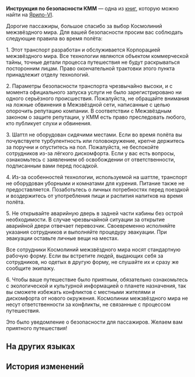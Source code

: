 {{Книга Инфобокс
|id           = 259
|Название     = Инструкция по безопасности КММ
|Изображение  = Item Jarilo-VI Readable 2.png
|Мир          = Ярило-VI
|Томов        = 1
|Автор        = <!--нужно добавить-->
|Описание     = Указания по технике безопасности Корпорации межзвёздного мира для шаттлов. Содержат множество строгих правил.
|Том1         = {{tx}}
|Источник1    = {{tx|Отсутствует источник}}
|Персонажи    = 
|Фракции      = 
}}
'''Инструкция по безопасности КММ''' — одна из [[Книги|книг]], которую можно найти на [[Ярило-VI]].
<!--
==Получение==
<gallery>
Книга НАЗВАНИЕ.png|НАЗВАНИЕ
Локация НАЗВАНИЕ.png|Расположение на карте. Ближайший пространственный якорь «[[НАЗВАНИЕ]]»
</gallery>
-->
{{Размер|+2|<div align="center">Уведомление о безопасности для пассажиров</div>}}

Дорогие пассажиры, большое спасибо за выбор Космолиний межзвёздного мира. Для вашей безопасности просим вас соблюдать следующие правила во время полёта:

1. Этот транспорт разработан и обслуживается Корпорацией межзвёздного мира. Все технологии являются объектом коммерческой тайны, точные детали процесса путешествия не будут раскрываться посторонним лицам. Право окончательной трактовки этого пункта принадлежит отделу технологий.

2. Параметры безопасности транспорта чрезвычайно высоки, и с момента официального запуска услуги не было зарегистрировано ни одного серьёзного происшествия. Пожалуйста, не обращайте внимания на ложные обвинения в Межзвёздной сети, написанные с целью опорочить репутацию компании. В соответствии с Межзвёздным законом о защите репутации, у КММ есть право преследовать любого, кто публикует слухи и обвинения.

3. Шаттл не оборудован сидячими местами. Если во время полёта вы почувствуете турбулентность или головокружение, крепче держитесь за поручни и опуститесь на пол. Пожалуйста, не беспокойте сотрудников из-за лёгкого дискомфорта. Если у вас есть вопросы, ознакомьтесь с заявлением об освобождении от ответственности, подписанным вами перед посадкой.

4. Из-за особенностей технологии, используемой на шаттле, транспорт не оборудован уборными и комнатами для курения. Питание также не предоставляется. Позаботьтесь о личных потребностях перед поездкой и воздержитесь от употребления пищи и распития напитков на время полёта.

5. Не открывайте аварийную дверь в задней части кабины без острой необходимости. В случае чрезвычайной ситуации за открытие аварийной двери отвечает перевозчик. Своевременно исполняйте указания сотрудников и выполняйте процедуру эвакуации. При эвакуации оставьте личные вещи на местах.

Все сотрудники Космолиний межзвёздного мира носят стандартную рабочую форму. Если вы встретите людей, выдающих себя за сотрудников, но одетых в другую форму, не слушайте их и сразу же сообщите экипажу.

6. Чтобы ваше путешествие было приятным, обязательно ознакомьтесь с экологической и культурной информацией о планете назначения, так вы сможете избежать конфликтов с местными жителями и дискомфорта от нового окружения. Космолинии межзвёздного мира не несут ответственности за конфликты, не связанные с процессом путешествия.

Это было уведомление о безопасности для пассажиров. Желаем вам приятного путешествия!

==На других языках==
{{На других языках
|en   = ''IPC Travel Safety Manual''
|zhs  = 公司出行安全手册
|zht  = 公司旅遊安全手冊
|ja   = カンパニー出航安全マニュアル
|ko   = 컴퍼니 출장 안전 매뉴얼
|es   = Manual de seguridad para viajes de la Corporación
|fr   = ''Manuel de sécurité en voyage de la CPI''
|ru   = Инструкция по безопасности КММ
|th   = คู่มือความปลอดภัยในการเดินทาง ขององค์กร
|vi   = Sổ Tay An Toàn Hành Trình Công Ty
|de   = Handbuch zur Reisesicherheit der IFK
|id   = Panduan Keselamatan Perjalanan IPC
|pt   = "Manual de Segurança de Viagem da CPI"
}}

==История изменений==
{{История изменений|2.7}}